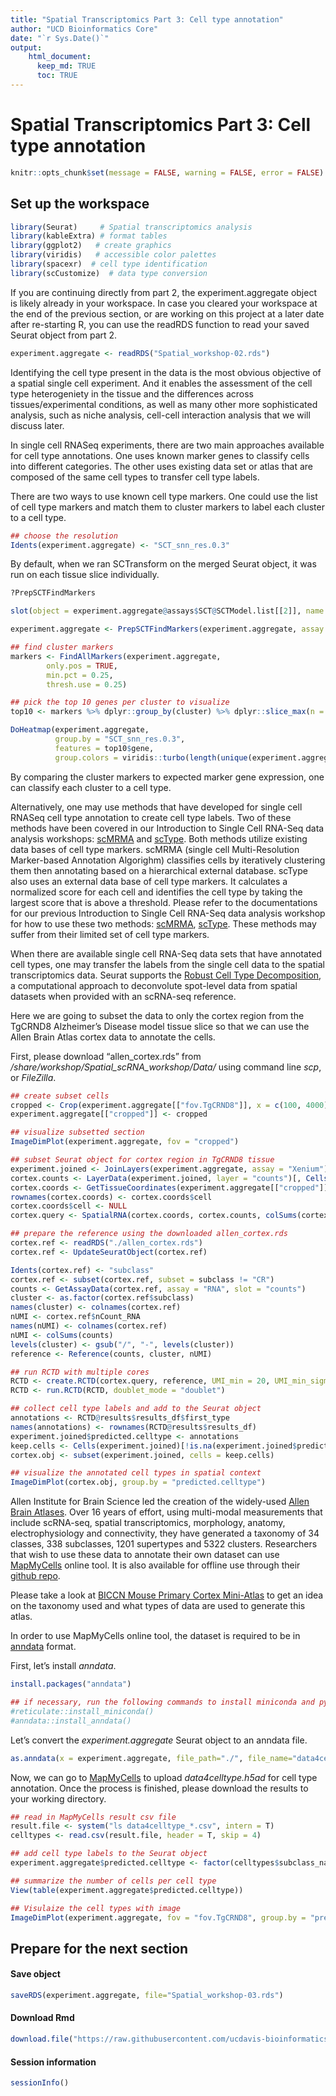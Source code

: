 ```yaml
---
title: "Spatial Transcriptomics Part 3: Cell type annotation"
author: "UCD Bioinformatics Core"
date: "`r Sys.Date()`"
output:
    html_document:
      keep_md: TRUE
      toc: TRUE
---
```


# Spatial Transcriptomics Part 3: Cell type annotation

```r
knitr::opts_chunk$set(message = FALSE, warning = FALSE, error = FALSE)
```

## Set up the workspace


```r
library(Seurat)     # Spatial transcriptomics analysis
library(kableExtra) # format tables
library(ggplot2)   # create graphics
library(viridis)   # accessible color palettes
library(spacexr)  # cell type identification
library(scCustomize)  # data type conversion
```

If you are continuing directly from part 2, the experiment.aggregate object is likely already in your workspace. In case you cleared your workspace at the end of the previous section, or are working on this project at a later date after re-starting R, you can use the readRDS function to read your saved Seurat object from part 2.


```r
experiment.aggregate <- readRDS("Spatial_workshop-02.rds")
```

Identifying the cell type present in the data is the most obvious objective of a spatial single cell experiment. And it enables the assessment of the cell type heterogeniety in the tissue and the differences across tissues/experimental conditions, as well as many other more sophisticated analysis, such as niche analysis, cell-cell interaction analysis that we will discuss later.

In single cell RNASeq experiments, there are two main approaches available for cell type annotations. One uses known marker genes to classify cells into different categories. The other uses existing data set or atlas that are composed of the same cell types to transfer cell type labels.

There are two ways to use known cell type markers. One could use the list of cell type markers and match them to cluster markers to label each cluster to a cell type.

```r
## choose the resolution
Idents(experiment.aggregate) <- "SCT_snn_res.0.3"
```

By default, when we ran SCTransform on the merged Seurat object, it was run on each tissue slice individually.

```r
?PrepSCTFindMarkers

slot(object = experiment.aggregate@assays$SCT@SCTModel.list[[2]], name = "umi.assay") <- "Xenium"

experiment.aggregate <- PrepSCTFindMarkers(experiment.aggregate, assay = "SCT")
```


```r
## find cluster markers
markers <- FindAllMarkers(experiment.aggregate,
		only.pos = TRUE,    
		min.pct = 0.25,
		thresh.use = 0.25)

## pick the top 10 genes per cluster to visualize
top10 <- markers %>% dplyr::group_by(cluster) %>% dplyr::slice_max(n = 10, order_by = avg_log2FC)

DoHeatmap(experiment.aggregate,
          group.by = "SCT_snn_res.0.3",
          features = top10$gene,
          group.colors = viridis::turbo(length(unique(experiment.aggregate$SCT_snn_res.0.3))))

```

By comparing the cluster markers to expected marker gene expression, one can classify each cluster to a cell type.

Alternatively, one may use methods that have developed for single cell RNASeq cell type annotation to create cell type labels. Two of these methods have been covered in our Introduction to Single Cell RNA-Seq data analysis workshops: [scMRMA](https://academic.oup.com/nar/article/50/2/e7/6396893) and [scType](https://www.nature.com/articles/s41467-022-28803-w). Both methods utilize existing data bases of cell type markers. scMRMA (single cell Multi-Resolution Marker-based Annotation Algorighm) classifies cells by iteratively clustering them then annotating based on a hierarchical external database. scType also uses an external data base of cell type markers. It calculates a normalized score for each cell and identifies the cell type by taking the largest score that is above a threshold. Please refer to the documentations for our previous Introduction to Single Cell RNA-Seq data analysis workshop for how to use these two methods: [scMRMA](https://ucdavis-bioinformatics-training.github.io/2022-December-Single-Cell-RNA-Seq-Analysis/data_analysis/scRNA_Workshop-PART5_with_quizzes), [scType](https://ucdavis-bioinformatics-training.github.io/2024-December-Single-Cell-RNA-Seq-Analysis/data_analysis/05-clustering_celltype). These methods may suffer from their limited set of cell type markers.

When there are available single cell RNA-Seq data sets that have annotated cell types, one may transfer the labels from the single cell data to the spatial transcriptomics data. Seurat supports the [Robust Cell Type Decomposition](https://www.nature.com/articles/s41587-021-00830-w), a computational approach to deconvolute spot-level data from spatial datasets when provided with an scRNA-seq reference.

Here we are going to subset the data to only the cortex region from the TgCRND8 Alzheimer's Disease model tissue slice so that we can use the Allen Brain Atlas cortex data to annotate the cells.

First, please download "allen_cortex.rds" from _/share/workshop/Spatial_scRNA_workshop/Data/_ using command line _scp_, or _FileZilla_.


```r
## create subset cells
cropped <- Crop(experiment.aggregate[["fov.TgCRND8"]], x = c(100, 4000), y = c(4900, 5800), coords = c("plot"))
experiment.aggregate[["cropped"]] <- cropped

## visualize subsetted section
ImageDimPlot(experiment.aggregate, fov = "cropped")

## subset Seurat object for cortex region in TgCRND8 tissue
experiment.joined <- JoinLayers(experiment.aggregate, assay = "Xenium")
cortex.counts <- LayerData(experiment.joined, layer = "counts")[, Cells(experiment.aggregate[["cropped"]])]
cortex.coords <- GetTissueCoordinates(experiment.aggregate[["cropped"]], which = "centroids")
rownames(cortex.coords) <- cortex.coords$cell
cortex.coords$cell <- NULL
cortex.query <- SpatialRNA(cortex.coords, cortex.counts, colSums(cortex.counts))

## prepare the reference using the downloaded allen_cortex.rds
cortex.ref <- readRDS("./allen_cortex.rds")
cortex.ref <- UpdateSeuratObject(cortex.ref)

Idents(cortex.ref) <- "subclass"
cortex.ref <- subset(cortex.ref, subset = subclass != "CR")
counts <- GetAssayData(cortex.ref, assay = "RNA", slot = "counts")
cluster <- as.factor(cortex.ref$subclass)
names(cluster) <- colnames(cortex.ref)
nUMI <- cortex.ref$nCount_RNA
names(nUMI) <- colnames(cortex.ref)
nUMI <- colSums(counts)
levels(cluster) <- gsub("/", "-", levels(cluster))
reference <- Reference(counts, cluster, nUMI)

## run RCTD with multiple cores
RCTD <- create.RCTD(cortex.query, reference, UMI_min = 20, UMI_min_sigma = 20, max_cores = 8)
RCTD <- run.RCTD(RCTD, doublet_mode = "doublet")

## collect cell type labels and add to the Seurat object
annotations <- RCTD@results$results_df$first_type
names(annotations) <- rownames(RCTD@results$results_df)
experiment.joined$predicted.celltype <- annotations
keep.cells <- Cells(experiment.joined)[!is.na(experiment.joined$predicted.celltype)]
cortex.obj <- subset(experiment.joined, cells = keep.cells)

## visualize the annotated cell types in spatial context
ImageDimPlot(cortex.obj, group.by = "predicted.celltype")
```

Allen Institute for Brain Science led the creation of the widely-used [Allen Brain Atlases](https://portal.brain-map.org/). Over 16 years of effort, using multi-modal measurements that include scRNA-seq, spatial transcriptomics, morphology, anatomy, electrophysiology and connectivity, they have generated a taxonomy of 34 classes, 338 subclasses, 1201 supertypes and 5322 clusters. Researchers that wish to use these data to annotate their own dataset can use [MapMyCells](https://knowledge.brain-map.org/mapmycells/process/) online tool. It is also available for offline use through their [github repo](https://github.com/AllenInstitute/cell_type_mapper?tab=readme-ov-file).

Please take a look at [BICCN Mouse Primary Cortex Mini-Atlas](https://knowledge.brain-map.org/celltypes/CCN202002013) to get an idea on the taxonomy used and what types of data are used to generate this atlas.

In order to use MapMyCells online tool, the dataset is required to be in [anndata](https://anndata.dynverse.org/index.html) format.

First, let's install _anndata_.

```r
install.packages("anndata")

## if necessary, run the following commands to install miniconda and python anndata
#reticulate::install_miniconda()
#anndata::install_anndata()
```

Let's convert the _experiment.aggregate_ Seurat object to an anndata file.

```r
as.anndata(x = experiment.aggregate, file_path="./", file_name="data4celltype.h5ad", assay = "SCT", main_layer = "counts", other_layer = "data", transer_dimreduc = F)
```

Now, we can go to [MapMyCells](https://knowledge.brain-map.org/mapmycells/process) to upload _data4celltype.h5ad_ for cell type annotation. Once the process is finished, please download the results to your working directory.

```r
## read in MapMyCells result csv file
result.file <- system("ls data4celltype_*.csv", intern = T)
celltypes <- read.csv(result.file, header = T, skip = 4)

## add cell type labels to the Seurat object
experiment.aggregate$predicted.celltype <- factor(celltypes$subclass_name)

## summarize the number of cells per cell type
View(table(experiment.aggregate$predicted.celltype))

## Visulaize the cell types with image
ImageDimPlot(experiment.aggregate, fov = "fov.TgCRND8", group.by = "predicted.celltype") + NoLegend()
```

## Prepare for the next section

#### Save object
```r
saveRDS(experiment.aggregate, file="Spatial_workshop-03.rds")
```

#### Download Rmd
```r
download.file("https://raw.githubusercontent.com/ucdavis-bioinformatics-training/2025-March-Spatial-Transcriptomics/main/data_analysis/05-Niche.Rmd", "05-Niche.Rmd")
```

#### Session information
```r
sessionInfo()
```
